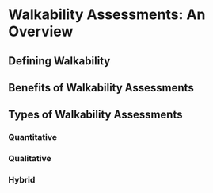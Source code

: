 # Walkability Assessments: An Overview {#overview}

## Defining Walkability

## Benefits of Walkability Assessments

## Types of Walkability Assessments

### Quantitative
### Qualitative
### Hybrid
